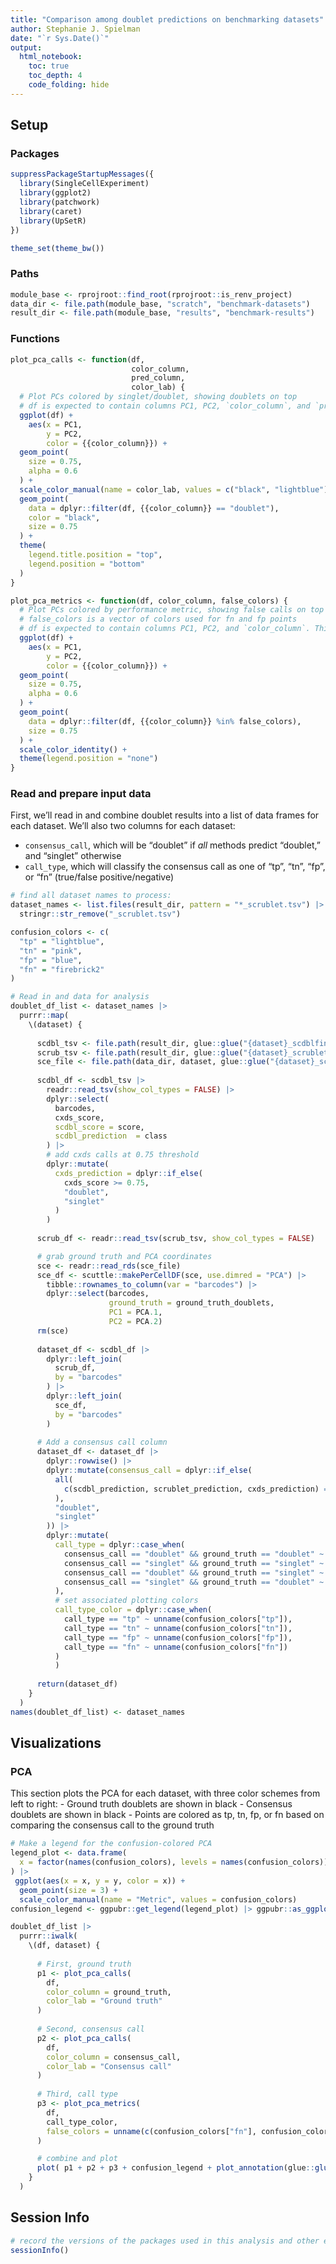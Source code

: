```yaml
---
title: "Comparison among doublet predictions on benchmarking datasets"
author: Stephanie J. Spielman
date: "`r Sys.Date()`"
output: 
  html_notebook:
    toc: true
    toc_depth: 4
    code_folding: hide
---
```


## Setup

### Packages


```r
suppressPackageStartupMessages({
  library(SingleCellExperiment)
  library(ggplot2)
  library(patchwork)
  library(caret)
  library(UpSetR)
})

theme_set(theme_bw())
```

### Paths


```r
module_base <- rprojroot::find_root(rprojroot::is_renv_project)
data_dir <- file.path(module_base, "scratch", "benchmark-datasets")
result_dir <- file.path(module_base, "results", "benchmark-results")
```

### Functions

```r
plot_pca_calls <- function(df, 
                           color_column, 
                           pred_column,
                           color_lab) {
  # Plot PCs colored by singlet/doublet, showing doublets on top
  # df is expected to contain columns PC1, PC2, `color_column`, and `pred_column`. These should _not_ be provided as strings
  ggplot(df) + 
    aes(x = PC1, 
        y = PC2, 
        color = {{color_column}}) +
  geom_point(
    size = 0.75, 
    alpha = 0.6
  ) +
  scale_color_manual(name = color_lab, values = c("black", "lightblue")) + 
  geom_point(
    data = dplyr::filter(df, {{color_column}} == "doublet"), 
    color = "black",
    size = 0.75
  ) +
  theme(
    legend.title.position = "top",
    legend.position = "bottom"
  )
}

plot_pca_metrics <- function(df, color_column, false_colors) {
  # Plot PCs colored by performance metric, showing false calls on top
  # false_colors is a vector of colors used for fn and fp points
  # df is expected to contain columns PC1, PC2, and `color_column`. This should _not_ be provided as a string.
  ggplot(df) + 
    aes(x = PC1, 
        y = PC2, 
        color = {{color_column}}) +
  geom_point(
    size = 0.75, 
    alpha = 0.6
  ) + 
  geom_point(
    data = dplyr::filter(df, {{color_column}} %in% false_colors), 
    size = 0.75
  ) +
  scale_color_identity() +
  theme(legend.position = "none")
}
```


### Read and prepare input data

First, we'll read in and combine doublet results into a list of data frames for each dataset.
We'll also two columns for each dataset:

- `consensus_call`, which will be "doublet" if _all_ methods predict "doublet," and "singlet" otherwise
- `call_type`, which will classify the consensus call as one of "tp", "tn", "fp", or "fn" (true/false positive/negative) 

```r
# find all dataset names to process:
dataset_names <- list.files(result_dir, pattern = "*_scrublet.tsv") |>
  stringr::str_remove("_scrublet.tsv")
```

```r
confusion_colors <- c(
  "tp" = "lightblue",
  "tn" = "pink",
  "fp" = "blue",
  "fn" = "firebrick2"
)

# Read in and data for analysis
doublet_df_list <- dataset_names |>
  purrr::map(
    \(dataset) {
      
      scdbl_tsv <- file.path(result_dir, glue::glue("{dataset}_scdblfinder.tsv"))
      scrub_tsv <- file.path(result_dir, glue::glue("{dataset}_scrublet.tsv"))
      sce_file <- file.path(data_dir, dataset, glue::glue("{dataset}_sce.rds"))
      
      scdbl_df <- scdbl_tsv |>
        readr::read_tsv(show_col_types = FALSE) |>
        dplyr::select(
          barcodes,
          cxds_score, 
          scdbl_score = score, 
          scdbl_prediction  = class
        ) |>
        # add cxds calls at 0.75 threshold
        dplyr::mutate(
          cxds_prediction = dplyr::if_else(
            cxds_score >= 0.75,
            "doublet",
            "singlet"
          )
        ) 
      
      scrub_df <- readr::read_tsv(scrub_tsv, show_col_types = FALSE) 

      # grab ground truth and PCA coordinates
      sce <- readr::read_rds(sce_file)
      sce_df <- scuttle::makePerCellDF(sce, use.dimred = "PCA") |>
        tibble::rownames_to_column(var = "barcodes") |>
        dplyr::select(barcodes,
                      ground_truth = ground_truth_doublets, 
                      PC1 = PCA.1, 
                      PC2 = PCA.2)
      rm(sce)
      
      dataset_df <- scdbl_df |>
        dplyr::left_join(
          scrub_df, 
          by = "barcodes"
        ) |>
        dplyr::left_join(
          sce_df, 
          by = "barcodes"
        ) 
      
      # Add a consensus call column
      dataset_df <- dataset_df |>
        dplyr::rowwise() |>
        dplyr::mutate(consensus_call = dplyr::if_else(
          all(
            c(scdbl_prediction, scrublet_prediction, cxds_prediction) == "doublet"
          ),
          "doublet", 
          "singlet"
        )) |>
        dplyr::mutate(
          call_type = dplyr::case_when(
            consensus_call == "doublet" && ground_truth == "doublet" ~ "tp",
            consensus_call == "singlet" && ground_truth == "singlet" ~ "tn",
            consensus_call == "doublet" && ground_truth == "singlet" ~ "fp",
            consensus_call == "singlet" && ground_truth == "doublet" ~ "fn"
          ), 
          # set associated plotting colors
          call_type_color = dplyr::case_when(
            call_type == "tp" ~ unname(confusion_colors["tp"]),
            call_type == "tn" ~ unname(confusion_colors["tn"]),
            call_type == "fp" ~ unname(confusion_colors["fp"]),
            call_type == "fn" ~ unname(confusion_colors["fn"])
          )
          )
      
      return(dataset_df)
    }
  )
names(doublet_df_list) <- dataset_names
```





## Visualizations

### PCA

This section plots the PCA for each dataset, with three color schemes from left to right:
- Ground truth doublets are shown in black
- Consensus doublets are shown in black
- Points are colored as tp, tn, fp, or fn based on comparing the consensus call to the ground truth


```r
# Make a legend for the confusion-colored PCA
legend_plot <- data.frame(
  x = factor(names(confusion_colors), levels = names(confusion_colors)), y = 1:4
) |>
 ggplot(aes(x = x, y = y, color = x)) + 
  geom_point(size = 3) + 
  scale_color_manual(name = "Metric", values = confusion_colors) 
confusion_legend <- ggpubr::get_legend(legend_plot) |> ggpubr::as_ggplot()

doublet_df_list |>
  purrr::iwalk(
    \(df, dataset) {
      
      # First, ground truth
      p1 <- plot_pca_calls(
        df, 
        color_column = ground_truth, 
        color_lab = "Ground truth"
      )
      
      # Second, consensus call
      p2 <- plot_pca_calls(
        df, 
        color_column = consensus_call, 
        color_lab = "Consensus call"
      )
      
      # Third, call type
      p3 <- plot_pca_metrics(
        df,
        call_type_color,
        false_colors = unname(c(confusion_colors["fn"], confusion_colors["fp"]))
      )

      # combine and plot
      plot( p1 + p2 + p3 + confusion_legend + plot_annotation(glue::glue("PCA for {dataset}")) + plot_layout(ncol=4, widths = c(1,1,1,0.25)) )
    }
  )
```



## Session Info

```r
# record the versions of the packages used in this analysis and other environment information
sessionInfo()
```
